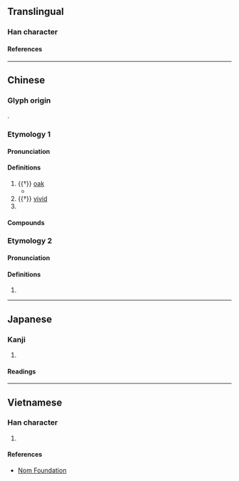 {{character info}}
==Translingual==

===Han character===
{{Han char|rn=75|rad=木|as=06|sn=10|four=47920|canj=DSMM|ids=⿰木羽}}

====References====
{{Han ref|kx=0523.090|dkj=14721|dj=0911.070|hdz=21209.010|uh=6829}}

----

==Chinese==
{{zh-forms}}

===Glyph origin===
{{Han etym}}
{{Han compound|木|羽|ls=psc|c1=s|c2=p|t1=tree}}.

===Etymology 1===
{{rfe|zh}}

====Pronunciation====
{{zh-pron
|m=xǔ
|m-s=
|c=heoi2
|c-t=hui2
|g=
|h=gd=hi3
|j=
|mb=
|md=hṳ̄
|mn=xm,qz:hú/zz:hí
|mn-t=hu2
|w=2xy
|x=
|mc=2
|oc=1
|cat=n,a,pn
}}

====Definitions====
{{zh-hanzi}}

# {{†}} [[oak]]
#* {{zh-x|肅肅 鴇 羽，集 于 苞 栩。|Su-su go the feathers of the wild geese, As they settle on the bushy '''oaks'''.|ref=Shijing}}
# {{†}} [[vivid]]
# {{surname|zh}}

====Compounds====
{{zh-der|栩栩|栩栩如生|栩栩園|栩栩欲活|稱栩}}

===Etymology 2===

====Pronunciation====
{{zh-pron
|m=yǔ
|mc=1
|oc=2
|cat=
}}

====Definitions====
{{zh-hanzi}}

# {{zh-only|栩陽}}

----

==Japanese==

===Kanji===
{{ja-kanji|grade=|rs=木06}}

# {{rfdef|ja|sort=木06}}

====Readings====
{{ja-readings
|goon=く
|kanon=く
|kun=くぬぎ-}}

----

==Vietnamese==

===Han character===
{{vi-readings|rs=木06|reading=hủ}}

# {{rfdef|vi|sort=木06}}

====References====
* [http://nomfoundation.org/common/nom_details.php?codepoint=6829 Nom Foundation]